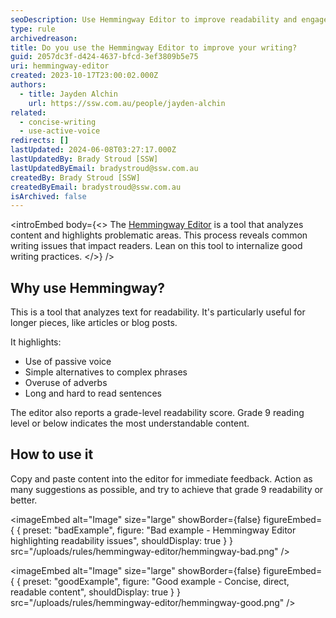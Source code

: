 ```yaml
---
seoDescription: Use Hemmingway Editor to improve readability and engagement of your writing. This tool analyzes text for common issues, highlighting areas that need improvement, such as passive voice, complex phrases, and adverbs.
type: rule
archivedreason:
title: Do you use the Hemmingway Editor to improve your writing?
guid: 2057dc3f-d424-4637-bfcd-3ef3809b5e75
uri: hemmingway-editor
created: 2023-10-17T23:00:02.000Z
authors:
  - title: Jayden Alchin
    url: https://ssw.com.au/people/jayden-alchin
related:
  - concise-writing
  - use-active-voice
redirects: []
lastUpdated: 2024-06-08T03:27:17.000Z
lastUpdatedBy: Brady Stroud [SSW]
lastUpdatedByEmail: bradystroud@ssw.com.au
createdBy: Brady Stroud [SSW]
createdByEmail: bradystroud@ssw.com.au
isArchived: false
---
```


<introEmbed
  body={<>
The [Hemmingway Editor](https://hemingwayapp.com/) is a tool that analyzes content and highlights problematic areas.
This process reveals common writing issues that impact readers. Lean on this tool to internalize good writing practices.
  </>}
/>
## Why use Hemmingway?

This is a tool that analyzes text for readability. It's particularly useful for longer pieces, like articles or blog posts.

It highlights:

- Use of passive voice
- Simple alternatives to complex phrases
- Overuse of adverbs
- Long and hard to read sentences

The editor also reports a grade-level readability score. Grade 9 reading level or below indicates the most understandable content.

## How to use it

Copy and paste content into the editor for immediate feedback. Action as many suggestions as possible, and try to achieve that grade 9 readability or better.

<imageEmbed
  alt="Image"
  size="large"
  showBorder={false}
  figureEmbed={ {
    preset: "badExample",
    figure: "Bad example - Hemmingway Editor highlighting readability issues",
    shouldDisplay: true
  } }
  src="/uploads/rules/hemmingway-editor/hemmingway-bad.png"
/>

<imageEmbed
  alt="Image"
  size="large"
  showBorder={false}
  figureEmbed={ {
    preset: "goodExample",
    figure: "Good example - Concise, direct, readable content",
    shouldDisplay: true
  } }
  src="/uploads/rules/hemmingway-editor/hemmingway-good.png"
/>
